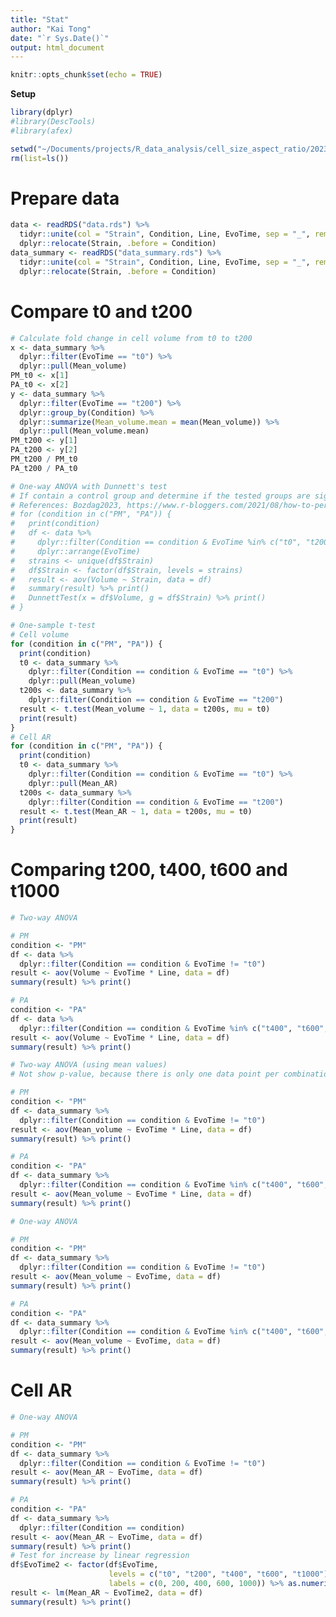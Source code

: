 ```yaml
---
title: "Stat"
author: "Kai Tong"
date: "`r Sys.Date()`"
output: html_document
---
```


```r
knitr::opts_chunk$set(echo = TRUE)
```

**Setup**

```r
library(dplyr)
#library(DescTools)
#library(afex)

setwd("~/Documents/projects/R_data_analysis/cell_size_aspect_ratio/20230926_all")
rm(list=ls())
```

# Prepare data 

```r
data <- readRDS("data.rds") %>%
  tidyr::unite(col = "Strain", Condition, Line, EvoTime, sep = "_", remove = FALSE) %>%
  dplyr::relocate(Strain, .before = Condition)
data_summary <- readRDS("data_summary.rds") %>%
  tidyr::unite(col = "Strain", Condition, Line, EvoTime, sep = "_", remove = FALSE) %>%
  dplyr::relocate(Strain, .before = Condition)
```

# Compare t0 and t200

```r
# Calculate fold change in cell volume from t0 to t200
x <- data_summary %>% 
  dplyr::filter(EvoTime == "t0") %>%
  dplyr::pull(Mean_volume)
PM_t0 <- x[1]
PA_t0 <- x[2]
y <- data_summary %>%
  dplyr::filter(EvoTime == "t200") %>%
  dplyr::group_by(Condition) %>%
  dplyr::summarize(Mean_volume.mean = mean(Mean_volume)) %>%
  dplyr::pull(Mean_volume.mean)
PM_t200 <- y[1]
PA_t200 <- y[2]
PM_t200 / PM_t0
PA_t200 / PA_t0
```

```r
# One-way ANOVA with Dunnett's test
# If contain a control group and determine if the tested groups are significantly different from the control group
# References: Bozdag2023, https://www.r-bloggers.com/2021/08/how-to-perform-dunnetts-test-in-r/, https://www.statology.org/dunnetts-test-r/
# for (condition in c("PM", "PA")) {
#   print(condition)
#   df <- data %>%
#     dplyr::filter(Condition == condition & EvoTime %in% c("t0", "t200")) %>%
#     dplyr::arrange(EvoTime)
#   strains <- unique(df$Strain)
#   df$Strain <- factor(df$Strain, levels = strains)
#   result <- aov(Volume ~ Strain, data = df)
#   summary(result) %>% print()
#   DunnettTest(x = df$Volume, g = df$Strain) %>% print()
# }
```

```r
# One-sample t-test
# Cell volume
for (condition in c("PM", "PA")) {
  print(condition)
  t0 <- data_summary %>%
    dplyr::filter(Condition == condition & EvoTime == "t0") %>%
    dplyr::pull(Mean_volume)
  t200s <- data_summary %>%
    dplyr::filter(Condition == condition & EvoTime == "t200")
  result <- t.test(Mean_volume ~ 1, data = t200s, mu = t0)
  print(result)
}
# Cell AR
for (condition in c("PM", "PA")) {
  print(condition)
  t0 <- data_summary %>%
    dplyr::filter(Condition == condition & EvoTime == "t0") %>%
    dplyr::pull(Mean_AR)
  t200s <- data_summary %>%
    dplyr::filter(Condition == condition & EvoTime == "t200")
  result <- t.test(Mean_AR ~ 1, data = t200s, mu = t0)
  print(result)
}
```

# Comparing t200, t400, t600 and t1000

```r
# Two-way ANOVA

# PM
condition <- "PM"
df <- data %>%
  dplyr::filter(Condition == condition & EvoTime != "t0")
result <- aov(Volume ~ EvoTime * Line, data = df)
summary(result) %>% print()

# PA
condition <- "PA"
df <- data %>%
  dplyr::filter(Condition == condition & EvoTime %in% c("t400", "t600", "t1000"))
result <- aov(Volume ~ EvoTime * Line, data = df)
summary(result) %>% print()
```

```r
# Two-way ANOVA (using mean values)
# Not show p-value, because there is only one data point per combination of EvoTime and Line

# PM
condition <- "PM"
df <- data_summary %>%
  dplyr::filter(Condition == condition & EvoTime != "t0")
result <- aov(Mean_volume ~ EvoTime * Line, data = df)
summary(result) %>% print()

# PA
condition <- "PA"
df <- data_summary %>%
  dplyr::filter(Condition == condition & EvoTime %in% c("t400", "t600", "t1000"))
result <- aov(Mean_volume ~ EvoTime * Line, data = df)
summary(result) %>% print()
```

```r
# One-way ANOVA

# PM
condition <- "PM"
df <- data_summary %>%
  dplyr::filter(Condition == condition & EvoTime != "t0")
result <- aov(Mean_volume ~ EvoTime, data = df)
summary(result) %>% print()

# PA
condition <- "PA"
df <- data_summary %>%
  dplyr::filter(Condition == condition & EvoTime %in% c("t400", "t600", "t1000"))
result <- aov(Mean_volume ~ EvoTime, data = df)
summary(result) %>% print()
```

# Cell AR

```r
# One-way ANOVA

# PM
condition <- "PM"
df <- data_summary %>%
  dplyr::filter(Condition == condition & EvoTime != "t0")
result <- aov(Mean_AR ~ EvoTime, data = df)
summary(result) %>% print()

# PA
condition <- "PA"
df <- data_summary %>%
  dplyr::filter(Condition == condition)
result <- aov(Mean_AR ~ EvoTime, data = df)
summary(result) %>% print()
# Test for increase by linear regression
df$EvoTime2 <- factor(df$EvoTime, 
                      levels = c("t0", "t200", "t400", "t600", "t1000"), 
                      labels = c(0, 200, 400, 600, 1000)) %>% as.numeric()
result <- lm(Mean_AR ~ EvoTime2, data = df)
summary(result) %>% print()
```

